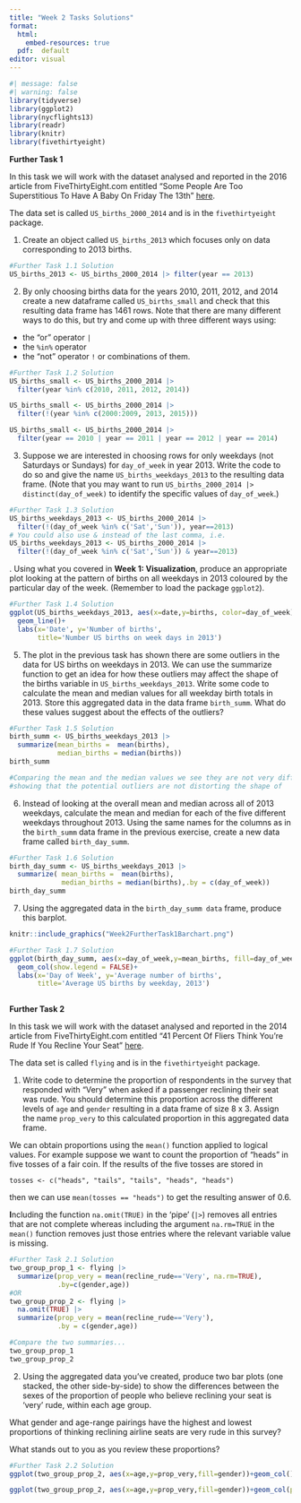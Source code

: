 ```yaml
---
title: "Week 2 Tasks Solutions"
format: 
  html:
    embed-resources: true
  pdf:  default
editor: visual
---
```


```r
#| message: false
#| warning: false
library(tidyverse)
library(ggplot2)
library(nycflights13)
library(readr)
library(knitr)
library(fivethirtyeight)
```

**Further Task 1**

In this task we will work with the dataset analysed and reported in the 2016 article from FiveThirtyEight.com entitled "Some People Are Too Superstitious To Have A Baby On Friday The 13th" [here](https://fivethirtyeight.com/features/some-people-are-too-superstitious-to-have-a-baby-on-friday-the-13th/).

The data set is called `US_births_2000_2014` and is in the `fivethirtyeight` package.

1.  Create an object called `US_births_2013` which focuses only on data corresponding to 2013 births.

```r
#Further Task 1.1 Solution
US_births_2013 <- US_births_2000_2014 |> filter(year == 2013)
```

2.  By only choosing births data for the years 2010, 2011, 2012, and 2014 create a new dataframe called `US_births_small` and check that this resulting data frame has 1461 rows. Note that there are many different ways to do this, but try and come up with three different ways using:

-   the "or" operator `|`
-   the `%in%` operator
-   the "not" operator `!` or combinations of them.

```r
#Further Task 1.2 Solution
US_births_small <- US_births_2000_2014 |> 
  filter(year %in% c(2010, 2011, 2012, 2014))

US_births_small <- US_births_2000_2014 |> 
  filter(!(year %in% c(2000:2009, 2013, 2015)))

US_births_small <- US_births_2000_2014 |> 
  filter(year == 2010 | year == 2011 | year == 2012 | year == 2014)
```

3.  Suppose we are interested in choosing rows for only weekdays (not Saturdays or Sundays) for `day_of_week` in year 2013. Write the code to do so and give the name `US_births_weekdays_2013` to the resulting data frame. (Note that you may want to run `US_births_2000_2014 |> distinct(day_of_week)` to identify the specific values of `day_of_week`.)

```r
#Further Task 1.3 Solution
US_births_weekdays_2013 <- US_births_2000_2014 |> 
  filter(!(day_of_week %in% c('Sat','Sun')), year==2013)
# You could also use & instead of the last comma, i.e. 
US_births_weekdays_2013 <- US_births_2000_2014 |> 
  filter(!(day_of_week %in% c('Sat','Sun')) & year==2013)
```

```{=tex}
\newpage
4
```
. Using what you covered in **Week 1: Visualization**, produce an appropriate plot looking at the pattern of births on all weekdays in 2013 coloured by the particular day of the week. (Remember to load the package `ggplot2`).

```r
#Further Task 1.4 Solution
ggplot(US_births_weekdays_2013, aes(x=date,y=births, color=day_of_week))+
  geom_line()+ 
  labs(x='Date', y='Number of births', 
       title='Number US births on week days in 2013')
```

5.  The plot in the previous task has shown there are some outliers in the data for US births on weekdays in 2013. We can use the summarize function to get an idea for how these outliers may affect the shape of the births variable in `US_births_weekdays_2013`. Write some code to calculate the mean and median values for all weekday birth totals in 2013. Store this aggregated data in the data frame `birth_summ`. What do these values suggest about the effects of the outliers?

```r
#Further Task 1.5 Solution
birth_summ <- US_births_weekdays_2013 |> 
  summarize(mean_births =  mean(births),
            median_births = median(births))
birth_summ

#Comparing the mean and the median values we see they are not very different, 
#showing that the potential outliers are not distorting the shape of 
```

6.  Instead of looking at the overall mean and median across all of 2013 weekdays, calculate the mean and median for each of the five different weekdays throughout 2013. Using the same names for the columns as in the `birth_summ` data frame in the previous exercise, create a new data frame called `birth_day_summ`.

```r
#Further Task 1.6 Solution
birth_day_summ <- US_births_weekdays_2013 |>
  summarize( mean_births =  mean(births),
             median_births = median(births),.by = c(day_of_week))
birth_day_summ
```

7.  Using the aggregated data in the `birth_day_summ data` frame, produce this barplot.

```r
knitr::include_graphics("Week2FurtherTask1Barchart.png")
```

```r
#Further Task 1.7 Solution
ggplot(birth_day_summ, aes(x=day_of_week,y=mean_births, fill=day_of_week))+ 
  geom_col(show.legend = FALSE)+ 
  labs(x='Day of Week', y='Average number of births', 
       title='Average US births by weekday, 2013')
  
```

\newpage

**Further Task 2**

In this task we will work with the dataset analysed and reported in the 2014 article from FiveThirtyEight.com entitled "41 Percent Of Fliers Think You're Rude If You Recline Your Seat" [here](https://fivethirtyeight.com/features/airplane-etiquette-recline-seat/).

The data set is called `flying` and is in the `fivethirtyeight` package.

1.  Write code to determine the proportion of respondents in the survey that responded with "Very" when asked if a passenger reclining their seat was rude. You should determine this proportion across the different levels of `age` and `gender` resulting in a data frame of size 8 x 3. Assign the name `prop_very` to this calculated proportion in this aggregated data frame.

::: callout-tip
We can obtain proportions using the `mean()` function applied to logical values. For example suppose we want to count the proportion of "heads" in five tosses of a fair coin. If the results of the five tosses are stored in

`tosses <- c("heads", "tails", "tails", "heads", "heads")`

then we can use `mean(tosses == "heads")` to get the resulting answer of 0.6.
:::

::: callout-tip
**I**ncluding the function `na.omit(TRUE)` in the 'pipe' (`|>`) removes all entries that are not complete whereas including the argument `na.rm=TRUE` in the `mean()` function removes just those entries where the relevant variable value is missing.
:::

```r
#Further Task 2.1 Solution
two_group_prop_1 <- flying |> 
  summarize(prop_very = mean(recline_rude=='Very', na.rm=TRUE),
            .by=c(gender,age))
#OR
two_group_prop_2 <- flying |> 
  na.omit(TRUE) |> 
  summarize(prop_very = mean(recline_rude=='Very'),
            .by = c(gender,age))
```

\newpage

```r
#Compare the two summaries...
two_group_prop_1
two_group_prop_2
```

2.  Using the aggregated data you've created, produce two bar plots (one stacked, the other side-by-side) to show the differences between the sexes of the proportion of people who believe reclining your seat is 'very' rude, within each age group.

What gender and age-range pairings have the highest and lowest proportions of thinking reclining airline seats are very rude in this survey?

What stands out to you as you review these proportions?

```r
#Further Task 2.2 Solution
ggplot(two_group_prop_2, aes(x=age,y=prop_very,fill=gender))+geom_col()

ggplot(two_group_prop_2, aes(x=age,y=prop_very,fill=gender))+geom_col(position = "dodge")
```
